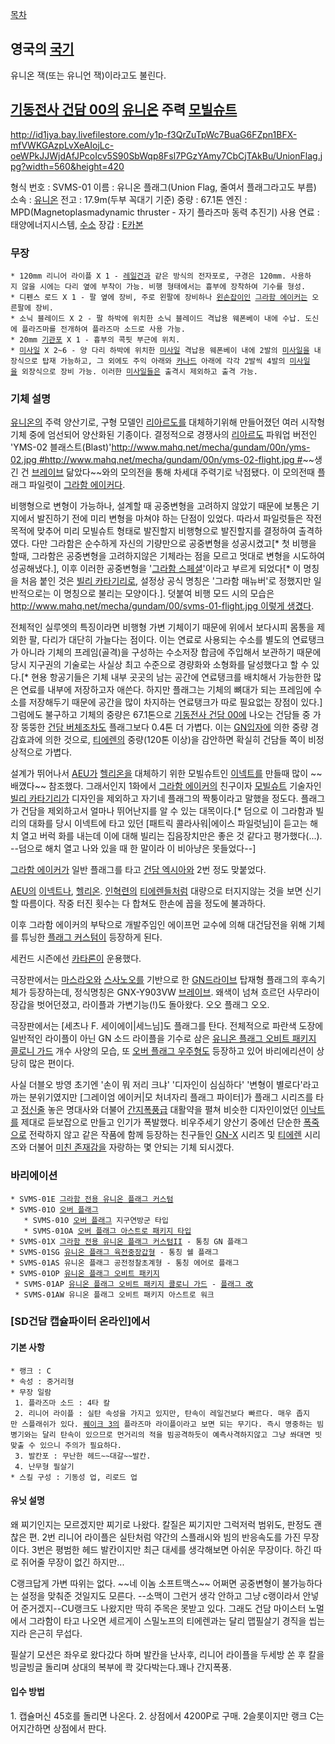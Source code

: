 [[목차]]
== 영국의 [[국기]] ==
유니온 잭(또는 유니언 잭)이라고도 불린다.

== [[기동전사 건담 00]]의 [[유니온(기동전사 건담 00)|유니온]] 주력 [[모빌슈트]] ==
http://id1jya.bay.livefilestore.com/y1p-f3QrZuTpWc7BuaG6FZpn1BFX-mfVWKGAzpLvXeAIojLc-oeWPkJJWjdAfJPcoIcv5S90SbWqp8Fsl7PGzYAmy7CbCjTAkBu/UnionFlag.jpg?width=560&height=420

형식 번호 : SVMS-01
이름 : 유니온 플래그(Union Flag, 줄여서 플래그라고도 부름)
소속 : [[유니온(기동전사 건담 00)|유니온]]
전고 : 17.9m(두부 꼭대기 기준)
중량 : 67.1톤
엔진 : MPD(Magnetoplasmadynamic thruster - 자기 플라즈마 동력 추진기)
사용 연료 : 태양에너지시스템, [[수소]]
장갑 : [[E카본]]

=== 무장 ===
 * 120mm 리니어 라이플 X 1 - [[레일건]]과 같은 방식의 전자포로, 구경은 120mm. 사용하지 않을 시에는 다리 옆에 부착이 가능. 비행 형태에서는 흉부에 장착하여 기수를 형성.
 * 디펜스 로드 X 1 - 팔 옆에 장비, 주로 왼팔에 장비하나 [[왼손잡이]]인 [[그라함 에이커]]는 오른팔에 장비.
 * 소닉 블레이드 X 2 - 팔 하박에 위치한 소닉 블레이드 격납용 웨폰베이 내에 수납. 도신에 플라즈마를 전개하여 플라즈마 소드로 사용 가능.
 * 20mm [[기관포]] X 1 - 흉부의 콕핏 부근에 위치.
 * [[미사일]] X 2~6 - 양 다리 하박에 위치한 [[미사일]] 격납용 웨폰베이 내에 2발의 [[미사일]]을 내장식으로 탑재 가능하고, 그 외에도 주익 아래와 [[카나드]] 아래에 각각 2발씩 4발의 [[미사일]]을 외장식으로 장비 가능. 이러한 [[미사일]]들은 출격시 제외하고 출격 가능.

=== 기체 설명 ===
[[유니온(기동전사 건담 00)|유니온]]의 주력 양산기로, 구형 모델인 [[리아르도]]를 대체하기위해 만들어졌던 여러 시작형 기체 중에 엄선되어 양산화된 기종이다. 결정적으로 경쟁사의 [[리아르도]] 파워업 버전인 'YMS-02 블래스트(Blast)'[[http://www.mahq.net/mecha/gundam/00n/yms-02.jpg #]][[http://www.mahq.net/mecha/gundam/00n/yms-02-flight.jpg #]]~~생긴 건 [[브레이브(기동전사 건담 00)|브레이브]] 닮았다~~와의 모의전을 통해 차세대 주력기로 낙점됐다. 이 모의전때 플래그 파일럿이 [[그라함 에이커]]다.

비행형으로 변형이 가능하나, 설계할 때 공중변형을 고려하지 않았기 때문에 보통은 기지에서 발진하기 전에 미리 변형을 마쳐야 하는 단점이 있었다. 따라서 파일럿들은 작전목적에 맞추어 미리 모빌슈트 형태로 발진할지 비행형으로 발진할지를 결정하여 출격하였다. 다만 그라함은 순수하게 자신의 기량만으로 공중변형을 성공시켰고[* 첫 비행을 할때, 그라함은 공중변형을 고려하지않은 기체라는 점을 모르고 멋대로 변형을 시도하여 성공해냈다.], 이후 이러한 공중변형을 '[[그라함 스페셜]]'이라고 부르게 되었다[* 이 명칭을 처음 붙인 것은 [[빌리 카타기리]]로, 설정상 공식 명칭은 '그라함 매뉴버'로 정했지만 일반적으로는 이 명칭으로 불리는 모양이다.]. 덧붙여 비행 모드 시의 모습은 [[http://www.mahq.net/mecha/gundam/00/svms-01-flight.jpg 이렇게 생겼다]].

전체적인 실루엣의 특징이라면 비행형 가변 기체이기 때문에 위에서 보다시피 몸통을 제외한 팔, 다리가 대단히 가늘다는 점이다. 이는 연료로 사용되는 수소를 별도의 연료탱크가 아니라 기체의 프레임(골격)을 구성하는 수소저장 합금에 주입해서 보관하기 때문에 당시 지구권의 기술로는 사실상 최고 수준으로 경량화와 소형화를 달성했다고 할 수 있다.[* 현용 항공기들은 기체 내부 곳곳의 남는 공간에 연료탱크를 배치해서 가능한한 많은 연료를 내부에 저장하고자 애쓴다. 하지만 플래그는 기체의 뼈대가 되는 프레임에 수소를 저장해두기 때문에 공간을 많이 차지하는 연료탱크가 따로 필요없는 장점이 있다.] 그럼에도 불구하고 기체의 중량은 67.1톤으로 [[기동전사 건담 00]]에 나오는 건담들 중 가장 뚱뚱한 [[건담 버체]]조차도 플래그보다 0.4톤 더 가볍다. 이는 [[GN입자]]에 의한 중량 경감효과에 의한 것으로, [[티에렌]]의 중량(120톤 이상)을 감안하면 확실히 건담들 쪽이 비정상적으로 가볍다.

설계가 뛰어나서 [[AEU]]가 [[헬리온]]을 대체하기 위한 모빌슈트인 [[이넥트]]를 만들때 많이 ~~배꼈다~~ 참조했다. 그래서인지 1화에서 [[그라함 에이커]]의 친구이자 [[모빌슈트]] 기술자인 [[빌리 카타기리]]가 디자인을 제외하고 자기네 플래그의 짝퉁이라고 말했을 정도다. 플래그가 건담을 제외하고서 얼마나 뛰어난지를 알 수 있는 대목이다.[* 덤으로 이 그라함과 빌리의 대화를 당시 이넥트에 타고 있던 [패트릭 콜라사워|에이스 파일럿님]이 듣고는 해치 열고 버럭 화를 내는데 이에 대해 빌리는 집음장치만은 좋은 것 같다고 평가했다(...). --덤으로 해치 열고 나와 있을 때 한 말이라 이 비아냥은 못들었다--]

[[그라함 에이커]]가 일반 플래그를 타고 [[건담 엑시아]]와 2번 정도 맞붙었다.

[[AEU]]의 [[이넥트]]나, [[헬리온]]. [[인혁련]]의 [[티에렌]]들처럼 대량으로 터지지않는 것을 보면 신기할 따름이다. 작중 터진 횟수는 다 합쳐도 한손에 꼽을 정도에 불과하다.

이후 그라함 에이커의 부탁으로 개발주임인 에이프먼 교수에 의해 대건담전을 위해 기체를 튜닝한 [[플래그 커스텀]]이 등장하게 된다.

세컨드 시즌에선 [[카타론]]이 운용했다.

극장판에서는 [[마스라오]]와 [[스사노오]]를 기반으로 한 [[GN드라이브]] 탑재형 플래그의 후속기체가 등장하는데, 정식명칭은 GNX-Y903VW [[브레이브]]. 왜색이 넘쳐 흐르던 사무라이 장갑을 벗어던졌고, 라이플과 가변기능(!)도 돌아왔다. 오오 플래그 오오. 

극장판에서는 [세츠나 F. 세이에이|세느님]도 플래그를 탄다. 전체적으로 파란색 도장에 일반적인 라이플이 아닌 GN 소드 라이플을 기수로 삼은 [[유니온 플래그 오비트 패키지 콜로니 가드]] 개수 사양의 모습, 또 [[플래그 커스텀#s-3|오버 플래그 우주형]]도 등장하고 있어 바리에리션이 상당히 많은 편이다. 

사실 더블오 방영 초기엔 '손이 뭐 저리 크냐' '디자인이 심심하다' '변형이 별로다'라고 까는 분위기였지만 [그레이엄 에이커|모 처녀자리 플래그 파이터]가 플래그 시리즈를 타고 [[정신줄]] 놓은 명대사와 더불어 [[간지폭풍]]급 대활약을 펼쳐 비슷한 디자인이었던 [[이낙트]]를 제대로 듣보잡으로 만들고 인기가 폭발했다. 비우주세기 양산기 중에선 단순한 [[폭죽]]으로 전락하지 않고 같은 작품에 함께 등장하는 친구들인 [[GN-X]] 시리즈 및 [[티에렌]] 시리즈와 더불어 [[미친 존재감]]을 자랑하는 몇 안되는 기체 되시겠다.

=== 바리에이션 ===
 * SVMS-01E [[플래그 커스텀#s-1|그라함 전용 유니온 플래그 커스텀]]
 * SVMS-01O [[플래그 커스텀#s-2|오버 플래그]]
    * SVMS-01O [[플래그 커스텀#s-2|오버 플래그]] 지구연방군 타입
    * SVMS-01OA [[플래그 커스텀#s-3|오버 플래그 아스트로 패키지 타입]]
 * SVMS-01X [[GN 플래그|그라함 전용 유니온 플래그 커스텀II]] - 통칭 GN 플래그
 * SVMS-01SG [[유니온 플래그 육전중장갑형]] - 통칭 쉘 플래그
 * SVMS-01AS 유니온 플래그 공전정찰초계형 - 통칭 에어로 플래그
 * SVMS-01OP [[유니온 플래그 오비트 패키지]]
  * SVMS-01AP [[유니온 플래그 오비트 패키지 콜로니 가드]] - [[플래그 改]]
  * SVMS-01AW 유니온 플래그 오비트 패키지 아스트로 워크

=== [SD건담 캡슐파이터 온라인]에서 ===
==== 기본 사항 ====
 * 랭크 : C
 * 속성 : 중거리형
 * 무장 일람
  1. 플라즈마 소드 : 4타 칼
  2. 리니어 라이플 : 실탄 속성을 가지고 있지만, 탄속이 레일건보다 빠르다. 매우 좁지만 스플래쉬가 있다. [[퀘이크 3]]의 플라즈마 라이플이라고 보면 되는 무기다. 즉시 명중하는 빔병기와는 달리 탄속이 있으므로 먼거리의 적을 빔공격하듯이 예측사격하지않고 그냥 쏴대면 빗맞출 수 있으니 주의가 필요하다.
  3. 발칸포 : 무난한 헤드~~대갈~~발칸.
  4. 난무형 필살기
 * 스킬 구성 : 기동성 업, 리로드 업
==== 유닛 설명 ====
왜 찌기인지는 모르겠지만 찌기로 나왔다. 칼질은 찌기지만 그럭저럭 범위도, 판정도 괜찮은 편. 2번 리니어 라이플은 실탄처럼 약간의 스플래시와 빔의 반응속도를 가진 무장이다. 3번은 평범한 헤드 발칸이지만 최근 대세를 생각해보면 아쉬운 무장이다. 하긴 따로 쥐어줄 무장이 없긴 하지만...

C랭크답게 가변 따위는 없다. ~~네 이놈 소프트맥스~~ 어쩌면 공중변형이 불가능하다는 설정을 맞춰준 것일지도 모른다. --소맥이 그런거 생각 안하고 그냥 c랭이라서 안넣어 준거겠지--CU랭크도 나왔지만 딱히 주목은 못받고 있다.
그래도 건담 마이스터 노멀에서 그라함이 타고 나오면 세르게이 스밀노프의 티에렌과는 달리 맵필살기 경직을 씹는지라 은근히 무섭다.

필살기 모션은 좌우로 왔다갔다 하며 발칸을 난사후, 리니어 라이플을 두세방 쏜 후 칼을 빙글빙글 돌리며 상대의 복부에 콱 갖다박는다.꽤나 간지폭풍.
==== 입수 방법 ====
1. 캡슐머신 45호를 돌리면 나온다.
2. 상점에서 4200P로 구매. 2슬롯이지만 랭크 C는 어지간하면 상점에서 판다.
